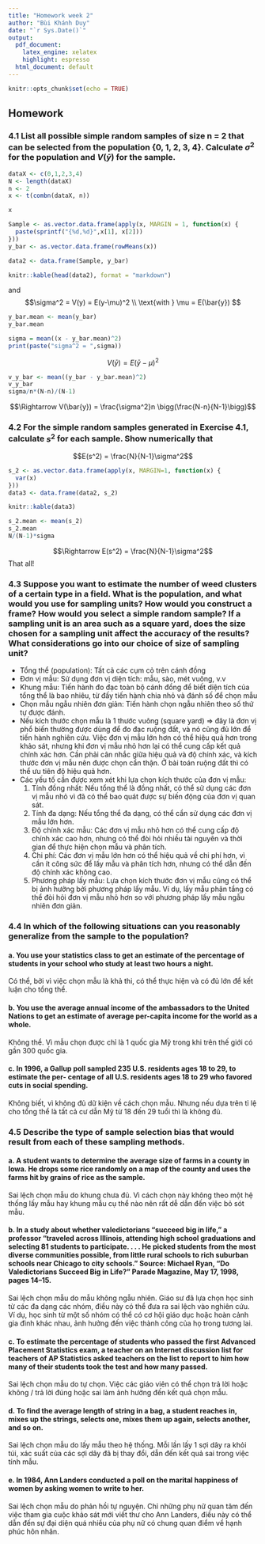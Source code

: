 ```yaml
---
title: "Homework week 2"
author: "Bùi Khánh Duy"
date: "`r Sys.Date()`"
output:
  pdf_document: 
    latex_engine: xelatex
    highlight: espresso
  html_document: default
---
```


```r
knitr::opts_chunk$set(echo = TRUE)
```

## Homework
### 4.1 List all possible simple random samples of size n = 2 that can be selected from the population {0, 1, 2, 3, 4}. Calculate $\sigma^ 2$ for the population and $V(\bar{y})$ for the sample.

```r
dataX <- c(0,1,2,3,4)
N <- length(dataX)
n <- 2
x <- t(combn(dataX, n))
```

```r
x
```


```r
Sample <- as.vector.data.frame(apply(x, MARGIN = 1, function(x) {
  paste(sprintf("{%d,%d}",x[1], x[2]))
}))
y_bar <- as.vector.data.frame(rowMeans(x))

data2 <- data.frame(Sample, y_bar)
```

```r
knitr::kable(head(data2), format = "markdown")
```

and
$$\sigma^2 = V(y) = E(y-\mu)^2 \\
\text{with } \mu = E(\bar{y})
$$
```r
y_bar.mean <- mean(y_bar)
y_bar.mean
```
```r
sigma = mean((x - y_bar.mean)^2)
print(paste("sigma^2 = ",sigma))
```
$$V(\bar{y}) = E(\bar{y}-\mu)^2 $$
```r
v_y_bar <- mean((y_bar - y_bar.mean)^2)
v_y_bar
sigma/n*(N-n)/(N-1)
```

$$\Rightarrow V(\bar{y}) = \frac{\sigma^2}n \bigg(\frac{N-n}{N-1}\bigg)$$

### 4.2 For the simple random samples generated in Exercise 4.1, calculate $s^2$ for each sample. Show numerically that

$$E(s^2) = \frac{N}{N-1}\sigma^2$$
```r
s_2 <- as.vector.data.frame(apply(x, MARGIN=1, function(x) {
  var(x)
}))
data3 <- data.frame(data2, s_2)
```
```r
knitr::kable(data3)
```

```r
s_2.mean <- mean(s_2)
s_2.mean
N/(N-1)*sigma
```

$$\Rightarrow E(s^2) = \frac{N}{N-1}\sigma^2$$
That all!

### 4.3 Suppose you want to estimate the number of weed clusters of a certain type in a field. What is the population, and what would you use for sampling units? How would you construct a frame? How would you select a simple random sample? If a sampling unit is an area such as a square yard, does the size chosen for a sampling unit affect the accuracy of the results? What considerations go into our choice of size of sampling unit?

- Tổng thể (population): Tất cả các cụm cỏ trên cánh đồng
- Đơn vị mẫu: Sử dụng đơn vị diện tích: mẫu, sào, mét vuông, v.v
- Khung mẫu: Tiến hành đo đạc toàn bộ cánh đồng để biết diện tích của tổng thể là bao nhiêu, từ đấy tiến hành chia nhỏ và đánh số để chọn mẫu
- Chọn mẫu ngẫu nhiên đơn giản: Tiến hành chọn ngẫu nhiên theo số thứ tự được đánh.
- Nếu kích thước chọn mẫu là 1 thước vuông (square yard) => đây là đơn vị phổ biến thường được dùng để đo đạc ruộng đất, và nó cũng đủ lớn để tiến hành nghiên cứu. Việc đơn vị mẫu lớn hơn có thể hiệu quả hơn trong khảo sát, nhưng khi đơn vị mẫu nhỏ hơn lại có thể cung cấp kết quả chính xác hơn. Cần phải cân nhắc giữa hiệu quả và độ chính xác, và kích thước đơn vị mẫu nên được chọn cẩn thận. Ở bài toán ruộng đất thì có thể ưu tiên độ hiệu quả hơn.
- Các yếu tố cần được xem xét khi lựa chọn kích thước của đơn vị mẫu:
  1. Tính đồng nhất: Nếu tổng thể là đồng nhất, có thể sử dụng các đơn vị mẫu nhỏ vì đã có thể bao quát được sự biến động của đơn vị quan sát.
  2. Tính đa dạng: Nếu tổng thể đa dạng, có thể cần sử dụng các đơn vị mẫu lớn hơn.
  3. Độ chính xác mẫu: Các đơn vị mẫu nhỏ hơn có thể cung cấp độ chính xác cao hơn, nhưng có thể đòi hỏi nhiều tài nguyên và thời gian để thực hiện chọn mẫu và phân tích.
  4. Chi phí: Các đơn vị mẫu lớn hơn có thể hiệu quả về chi phí hơn, vì cần ít công sức để lấy mẫu và phân tích hơn, nhưng có thể dẫn đến độ chính xác không cao.
  5. Phương pháp lấy mẫu: Lựa chọn kích thước đơn vị mẫu cũng có thể bị ảnh hưởng bởi phương pháp lấy mẫu. Ví dụ, lấy mẫu phân tầng có thể đòi hỏi đơn vị mẫu nhỏ hơn so với phương pháp lấy mẫu ngẫu nhiên đơn giản.
  
### 4.4 In which of the following situations can you reasonably generalize from the sample to the population?

#### a. You use your statistics class to get an estimate of the percentage of students in your school who study at least two hours a night.
Có thể, bởi vì việc chọn mẫu là khả thi, có thể thực hiện và có đủ lớn để kết luận cho tổng thể.

#### b. You use the average annual income of the ambassadors to the United Nations to get an estimate of average per-capita income for the world as a whole.
Không thể. Vì mẫu chọn được chỉ là 1 quốc gia Mỹ trong khi trên thế giới có gần 300 quốc gia.

#### c. In 1996, a Gallup poll sampled 235 U.S. residents ages 18 to 29, to estimate the per- centage of all U.S. residents ages 18 to 29 who favored cuts in social spending.
Không biết, vì không đủ dữ kiện về cách chọn mẫu. Nhưng nếu dựa trên tỉ lệ cho tổng thể là tất cả cư dẫn Mỹ từ 18 đến 29 tuổi thì là không đủ.

### 4.5 Describe the type of sample selection bias that would result from each of these sampling methods.

#### a. A student wants to determine the average size of farms in a county in Iowa. He drops some rice randomly on a map of the county and uses the farms hit by grains of rice as the sample.

Sai lệch chọn mẫu do khung chưa đủ. Vì cách chọn này không theo một hệ thống lấy mẫu hay khung mẫu cụ thể nào nên rất dễ dẫn đến việc bỏ sót mẫu.

#### b. In a study about whether valedictorians “succeed big in life,” a professor “traveled across Illinois, attending high school graduations and selecting 81 students to participate. . . . He picked students from the most diverse communities possible, from little rural schools to rich suburban schools near Chicago to city schools.” Source: Michael Ryan, “Do Valedictorians Succeed Big in Life?” Parade Magazine, May 17, 1998, pages 14–15.

Sai lệch chọn mẫu do mẫu không ngẫu nhiên. Giáo sư đã lựa chọn học sinh từ các đa dạng các nhóm, điều này có thể đưa ra sai lệch vào nghiên cứu. Ví dụ, học sinh từ một số nhóm có thể có cơ hội giáo dục hoặc hoàn cảnh gia đình khác nhau, ảnh hưởng đến việc thành công của họ trong tương lai.

#### c. To estimate the percentage of students who passed the first Advanced Placement Statistics exam, a teacher on an Internet discussion list for teachers of AP Statistics asked teachers on the list to report to him how many of their students took the test and how many passed.

Sai lệch chọn mẫu do tự chọn. Việc các giáo viên có thể chọn trả lời hoặc không / trả lời đúng hoặc sai làm ảnh hưởng đến kết quả chọn mẫu.

#### d. To find the average length of string in a bag, a student reaches in, mixes up the strings, selects one, mixes them up again, selects another, and so on.

Sai lệch chọn mẫu do lấy mẫu theo hệ thống. Mỗi lần lấy 1 sợi dây ra khỏi túi, xác suất của các sợi dây đã bị thay đổi, dẫn đến kết quả sai trong việc tính mẫu.

#### e. In 1984, Ann Landers conducted a poll on the marital happiness of women by asking women to write to her.

Sai lệch chọn mẫu do phản hồi tự nguyện. Chỉ những phụ nữ quan tâm đến việc tham gia cuộc khảo sát mới viết thư cho Ann Landers, điều này có thể dẫn đến sự đại diện quá nhiều của phụ nữ có chung quan điểm về hạnh phúc hôn nhân.